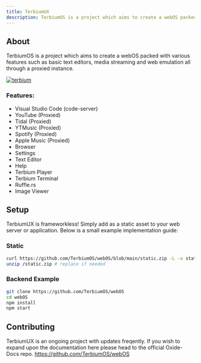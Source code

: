```yaml
---
title: TerbiumUX
description: TerbiumOS is a project which aims to create a webOS packed with various features such as basic text editors, media streaming and web emulation all through a proxied instance.
---
```


## About

TerbiumOS is a project which aims to create a webOS packed with various features such as basic text editors, media streaming and web emulation all through a proxied instance.

[![terbium](https://raw.githubusercontent.com/TerbiumOS/webOS/refs/heads/main/Terbium.png)](https://github.com/TerbiumOS/webOS)

### Features:

- Visual Studio Code (code-server)
- YouTube (Proxied)
- Tidal (Proxied)
- YTMusic (Proxied)
- Spotify (Proxied)
- Apple Music (Proxied)
- Browser
- Settings
- Text Editor
- Help
- Terbium Player
- Terbium Terminal
- Ruffle.rs
- Image Viewer

## Setup

TerbiumUX is frameworkless! Simply add as a static asset to your web server or application. Below is a small example implementation guide:

### Static

```bash
curl https://github.com/TerbiumOS/webOS/blob/main/static.zip -L -o static.zip
unzip /static.zip # replace if needed
```

### Backend Example

```bash
git clone https://github.com/TerbiumOS/webOS
cd webOS
npm install
npm start
```

## Contributing

TerbiumUX is an ongoing project with updates freqently. If you wish to expand upon the documentation here please head to the official Oxide-Docs repo.
https://github.com/TerbiumOS/webOS

